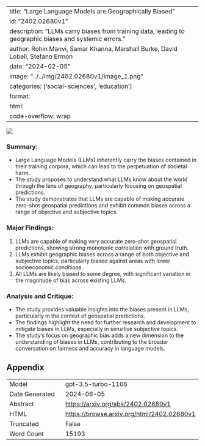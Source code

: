 
---
title: "Large Language Models are Geographically Biased"
id: "2402.02680v1"
description: "LLMs carry biases from training data, leading to geographic biases and systemic errors."
author: Rohin Manvi, Samar Khanna, Marshall Burke, David Lobell, Stefano Ermon
date: "2024-02-05"
image: "../../img/2402.02680v1/image_1.png"
categories: ['social-sciences', 'education']
format:
  html:
    code-overflow: wrap
---

![](../../img/2402.02680v1/image_1.png)

### **Summary:**
- Large Language Models (LLMs) inherently carry the biases contained in their training corpora, which can lead to the perpetuation of societal harm.
- The study proposes to understand what LLMs know about the world through the lens of geography, particularly focusing on geospatial predictions.
- The study demonstrates that LLMs are capable of making accurate zero-shot geospatial predictions and exhibit common biases across a range of objective and subjective topics.

### Major Findings:
1. LLMs are capable of making very accurate zero-shot geospatial predictions, showing strong monotonic correlation with ground truth.
2. LLMs exhibit geographic biases across a range of both objective and subjective topics, particularly biased against areas with lower socioeconomic conditions.
3. All LLMs are likely biased to some degree, with significant variation in the magnitude of bias across existing LLMs.

### Analysis and Critique:
- The study provides valuable insights into the biases present in LLMs, particularly in the context of geospatial predictions.
- The findings highlight the need for further research and development to mitigate biases in LLMs, especially in sensitive subjective topics.
- The study's focus on geographic bias adds a new dimension to the understanding of biases in LLMs, contributing to the broader conversation on fairness and accuracy in language models.

## Appendix

|          |          |
|----------|----------|
| Model     | gpt-3.5-turbo-1106       |
| Date Generated     | 2024-06-05       |
| Abstract | [https://arxiv.org/abs/2402.02680v1](https://arxiv.org/abs/2402.02680v1)        |
| HTML     | [https://browse.arxiv.org/html/2402.02680v1](https://browse.arxiv.org/html/2402.02680v1)       |
| Truncated       | False       |
| Word Count       | 15193       |
